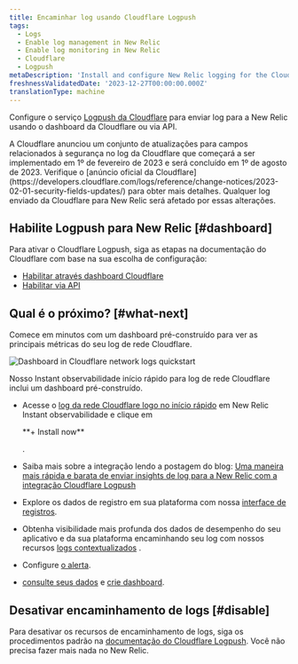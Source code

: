 ```yaml
---
title: Encaminhar log usando Cloudflare Logpush
tags:
  - Logs
  - Enable log management in New Relic
  - Enable log monitoring in New Relic
  - Cloudflare
  - Logpush
metaDescription: 'Install and configure New Relic logging for the Cloudflare Logpush service, so you can use enhanced log management capabilities.'
freshnessValidatedDate: '2023-12-27T00:00:00.000Z'
translationType: machine
---
```


Configure o serviço [Logpush da Cloudflare](https://developers.cloudflare.com/logs/get-started/enable-destinations/new-relic/) para enviar log para a New Relic usando o dashboard da Cloudflare ou via API.

<Callout variant="important">
  A Cloudflare anunciou um conjunto de atualizações para campos relacionados à segurança no log da Cloudflare que começará a ser implementado em 1º de fevereiro de 2023 e será concluído em 1º de agosto de 2023. Verifique o [anúncio oficial da Cloudflare](https://developers.cloudflare.com/logs/reference/change-notices/2023-02-01-security-fields-updates/) para obter mais detalhes. Qualquer log enviado da Cloudflare para New Relic será afetado por essas alterações.
</Callout>

## Habilite Logpush para New Relic [#dashboard]

Para ativar o Cloudflare Logpush, siga as etapas na documentação do Cloudflare com base na sua escolha de configuração:

* [Habilitar através dashboard Cloudflare](https://developers.cloudflare.com/logs/get-started/enable-destinations/new-relic/#manage-via-the-cloudflare-dashboard)
* [Habilitar via API](https://developers.cloudflare.com/logs/get-started/enable-destinations/new-relic/#manage-via-api)

## Qual é o próximo? [#what-next]

Comece em minutos com um dashboard pré-construído para ver as principais métricas do seu log de rede Cloudflare.

<img
  title="Dashboard in Cloudflare network logs quickstart"
  alt="Dashboard in Cloudflare network logs quickstart"
  src="/images/logs_screenshot-full_Cloudflare-logs-dashboard.webp"
/>

<figcaption>
  Nosso Instant observabilidade início rápido para log de rede Cloudflare inclui um dashboard pré-construído.
</figcaption>

* Acesse o [log da rede Cloudflare logo no início rápido](https://newrelic.com/instant-observability/cloudflare/fc2bb0ac-6622-43c6-8c1f-6a4c26ab5434) em New Relic Instant observabilidade e clique em

  <DNT>
    **+ Install now**
  </DNT>

  .

* Saiba mais sobre a integração lendo a postagem do blog: [Uma maneira mais rápida e barata de enviar insights de log para a New Relic com a integração Cloudflare Logpush](https://newrelic.com/blog/how-to-relic/cloudflare-log-integration)

* Explore os dados de registro em sua plataforma com nossa [interface de registros](/docs/logs/log-management/ui-data/use-logs-ui/).

* Obtenha visibilidade mais profunda dos dados de desempenho do seu aplicativo e da sua plataforma encaminhando seu log com nossos recursos [logs contextualizados](/docs/logs/enable-log-management-new-relic/configure-logs-context/configure-logs-context-apm-agents/) .

* Configure [o alerta](/docs/alerts-applied-intelligence/new-relic-alerts/alert-conditions/create-alert-conditions/).

* [consulte seus dados](/docs/query-your-data/explore-query-data/get-started/introduction-querying-new-relic-data/) e [crie dashboard](/docs/query-your-data/explore-query-data/dashboards/introduction-dashboards/).

## Desativar encaminhamento de logs [#disable]

Para desativar os recursos de encaminhamento de logs, siga os procedimentos padrão na [documentação do Cloudflare Logpush](https://developers.cloudflare.com/logs/faq/). Você não precisa fazer mais nada no New Relic.
